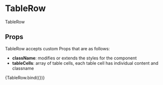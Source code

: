 
<Meta title="components/atoms/TableRow" decorators={[withDesign]} />

# TableRow

TableRow

## Props

TableRow accepts custom Props that are as follows:

- <b>className</b>: modifies or extends the styles for the component
- <b>tableCells</b>: array of table cells, each table cell has individual
  content and classname

<Canvas>
  <Story
    name="TableRow"
    parameters={{
      design: {
        type: 'figma',
        url: '',
      },
    }}
    args={{
      className: '',
      tableCells: [
        { content: 'Adam@gmail.com', className: 'rounded-l-lg' },
        { content: 'Mrkovicka', className: '' },
        { content: 'Adam', className: '' },
        { content: '#1', className: 'rounded-r-lg' },
      ],
    }}
  >
    {TableRow.bind({})}
  </Story>
</Canvas>

<ArgsTable of={TableRow} />
